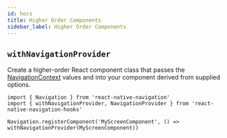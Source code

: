 ```yaml
---
id: hocs
title: Higher Order Components
sidebar_label: Higher Order Components
---
```


## `withNavigationProvider`

Create a higher-order React component class that passes the [NavigationContext](contexts#NavigationContext) values and into your component derived from supplied options.

```tsx
import { Navigation } from 'react-native-navigation'
import { withNavigationProvider, NavigationProvider } from 'react-native-navigation-hooks'

Navigation.registerComponent('MyScreenComponent', () => withNavigationProvider(MyScreenComponent))
```
